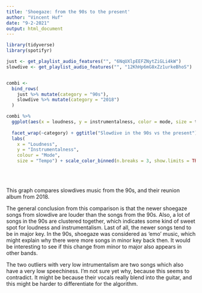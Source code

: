 ```yaml
---
title: 'Shoegaze: from the 90s to the present'
author: "Vincent Huf"
date: "9-2-2021"
output: html_document
---
```



```r
library(tidyverse)
library(spotifyr)

```

```r
just <- get_playlist_audio_features("", "6NqUXlpEEFZNytZiGLi4kW")
slowdive <- get_playlist_audio_features("", "12KhHp6mG8xZz1urkeBhoS")


combi <-
  bind_rows(
    just %>% mutate(category = "90s"),
    slowdive %>% mutate(category = "2018")
  )
```

```r
combi %>%
  ggplot(aes(x = loudness, y = instrumentalness, color = mode, size = tempo)) + geom_point(alpha = 0.5) + 
  
  facet_wrap(~category) + ggtitle("Slowdive in the 90s vs the present")+ theme(plot.title = element_text(size = 15))+theme_light() +      
  labs(               
    x = "Loudness",
    y = "Instrumentalness",
    colour = "Mode",
    size = "Tempo") + scale_color_binned(n.breaks = 3, show.limits = TRUE) + scale_size_continuous() + scale_x_continuous() + scale_y_continuous()
```

<br><br>

This graph compares slowdives music from the 90s, and their reunion album from 2018.

The general conclusion from this comparison is that the newer shoegaze songs from slowdive are louder than the songs from the 90s. Also, a lot of songs in the 90s are clustered together, which indicates some kind of sweet spot for loudness and instrumentalism. Last of all, the newer songs tend to be in major key. In the 90s, shoegaze was considered as 'emo' music, which might explain why there were more songs in minor key back then. It would be interesting to see if this change from minor to major also appears in other bands.

The two outliers with very low intrumentalism are two songs which also have a very low speechiness. I'm not sure yet why, because this seems to contradict. It might be because their vocals really blend into the guitar, and this might be harder to differentiate for the algorithm.  
